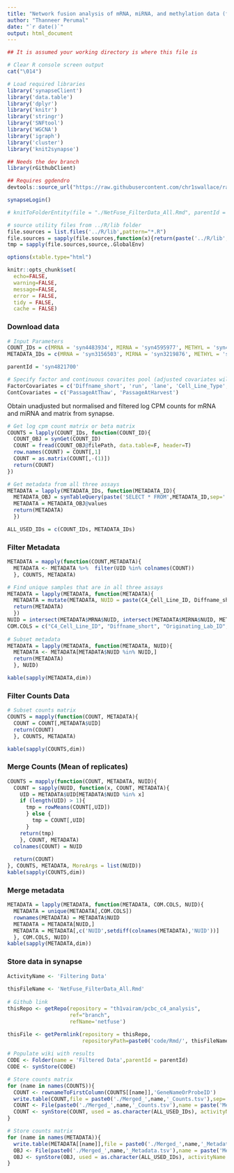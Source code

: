 ```yaml
---
title: "Network fusion analysis of mRNA, miRNA, and methylation data (filtered, normalised and unadjusted)"
author: "Thanneer Perumal"
date: "`r date()`"
output: html_document
---
```

```r
## It is assumed your working directory is where this file is

# Clear R console screen output
cat("\014")  

# Load required libraries
library('synapseClient')
library('data.table')
library('dplyr')
library('knitr')
library('stringr')
library('SNFtool')
library('WGCNA')
library('igraph')
library('cluster')
library('knit2synapse')

## Needs the dev branch
library(rGithubClient)

## Requires ggdendro
devtools::source_url("https://raw.githubusercontent.com/chr1swallace/random-functions/master/R/ggplot-heatmap.R")

synapseLogin()

# knitToFolderEntity(file = "./NetFuse_FilterData_All.Rmd", parentId = 'syn4821700', entityName = 'Filtered Data')

# source utility files from ../R/lib folder
file.sources = list.files('../R/lib',pattern="*.R")
file.sources = sapply(file.sources,function(x){return(paste('../R/lib',x,sep='/'))})
tmp = sapply(file.sources,source,.GlobalEnv)

options(xtable.type="html")

knitr::opts_chunk$set(
  echo=FALSE,
  warning=FALSE,
  message=FALSE,
  error = FALSE,
  tidy = FALSE,
  cache = FALSE)
```
### Download data
```r
# Input Parameters
COUNT_IDs = c(MRNA = 'syn4483934', MIRNA = 'syn4595977', METHYL = 'syn4487642')
METADATA_IDs = c(MRNA = 'syn3156503', MIRNA = 'syn3219876', METHYL = 'syn3156828')

parentId = 'syn4821700'

# Specify factor and continuous covarites pool (adjusted covariates will only be the subset of these covariates)
FactorCovariates = c('Diffname_short', 'run', 'lane', 'Cell_Line_Type', 'Cell_Line_of_Origin', 'Tissue_of_Origin', 'Reprogramming_Gene_Combination', 'Culture_Conditions', 'Donor_Life_Stage', 'Race', 'Ethnicity' , 'Gender', 'Disease', 'Originating_Lab', 'Donor_ID', 'Cell_Type_of_Origin_Level2', 'Reprogramming_Vector_Type')
ContCovariates = c('PassageAtThaw', 'PassageAtHarvest')
```
Obtain unadjusted but normalised and filtered log CPM counts for mRNA and miRNA and matrix from synapse.
```r
# Get log cpm count matrix or beta matrix
COUNTS = lapply(COUNT_IDs, function(COUNT_ID){
  COUNT_OBJ = synGet(COUNT_ID)
  COUNT = fread(COUNT_OBJ@filePath, data.table=F, header=T)
  row.names(COUNT) = COUNT[,1]
  COUNT = as.matrix(COUNT[,-(1)])
  return(COUNT)
})

# Get metadata from all three assays
METADATA = lapply(METADATA_IDs, function(METADATA_ID){
  METADATA_OBJ = synTableQuery(paste('SELECT * FROM',METADATA_ID,sep=' '))
  METADATA = METADATA_OBJ@values
  return(METADATA)
  })

ALL_USED_IDs = c(COUNT_IDs, METADATA_IDs)
```
### Filter Metadata
```r
METADATA = mapply(function(COUNT,METADATA){
  METADATA <- METADATA %>%  filter(UID %in% colnames(COUNT))  
  }, COUNTS, METADATA)

# Find unique samples that are in all three assays
METADATA = lapply(METADATA, function(METADATA){
  METADATA = mutate(METADATA, NUID = paste(C4_Cell_Line_ID, Diffname_short, sep='_'))
  return(METADATA)
  })
NUID = intersect(METADATA$MRNA$NUID, intersect(METADATA$MIRNA$NUID, METADATA$METHYL$NUID))
COM.COLS = c("C4_Cell_Line_ID", "Diffname_short", "Originating_Lab_ID", "Cell_Line_Type","Cell_Type_of_Origin","Cell_Line_of_Origin","Tissue_of_Origin","Reprogramming_Vector_Type","Reprogramming_Gene_Combination","Culture_Conditions","Small_Molecules","Donor_Life_Stage","Race","Ethnicity","Gender","Disease","Donor_Phenotype","Originating_Lab","Donor_ID","Cell_Type_of_Origin_Level2","Reprogramming_Vector_Type_Level2","NUID")
  
# Subset metadata
METADATA = lapply(METADATA, function(METADATA, NUID){ 
  METADATA <- METADATA[METADATA$NUID %in% NUID,]
  return(METADATA)
  }, NUID)

kable(sapply(METADATA,dim))
```
### Filter Counts Data
```r
# Subset counts matrix
COUNTS = mapply(function(COUNT, METADATA){
  COUNT = COUNT[,METADATA$UID]
  return(COUNT)
  }, COUNTS, METADATA)

kable(sapply(COUNTS,dim))
```
### Merge Counts (Mean of replicates)
```r
COUNTS = mapply(function(COUNT, METADATA, NUID){
  COUNT = sapply(NUID, function(x, COUNT, METADATA){
    UID = METADATA$UID[METADATA$NUID %in% x]    
    if (length(UID) > 1){
      tmp = rowMeans(COUNT[,UID])
      } else {
        tmp = COUNT[,UID]
      }
    return(tmp)
    }, COUNT, METADATA)
  colnames(COUNT) = NUID
  
  return(COUNT)
}, COUNTS, METADATA, MoreArgs = list(NUID))
kable(sapply(COUNTS,dim))
```
### Merge metadata
```r
METADATA = lapply(METADATA, function(METADATA, COM.COLS, NUID){
  METADATA = unique(METADATA[,COM.COLS])
  rownames(METADATA) = METADATA$NUID
  METADATA = METADATA[NUID,]
  METADATA = METADATA[,c('NUID',setdiff(colnames(METADATA),'NUID'))]
  }, COM.COLS, NUID)
kable(sapply(METADATA,dim))
```
### Store data in synapse
```r
ActivityName <- 'Filtering Data'
  
thisFileName <- 'NetFuse_FilterData_All.Rmd'
  
# Github link
thisRepo <- getRepo(repository = "th1vairam/pcbc_c4_analysis", 
                    ref="branch", 
                    refName='netfuse')

thisFile <- getPermlink(repository = thisRepo,
                        repositoryPath=paste0('code/Rmd/', thisFileName))
    
# Populate wiki with results
CODE <- Folder(name = 'Filtered Data',parentId = parentId)
CODE <- synStore(CODE)

# Store counts matrix
for (name in names(COUNTS)){
  COUNT <- rownameToFirstColumn(COUNTS[[name]],'GeneNameOrProbeID')
  write.table(COUNT,file = paste0('./Merged_',name,'_Counts.tsv'),sep='\t',row.names=F,col.names=T,quote=F)
  COUNT <- File(paste0('./Merged_',name,'_Counts.tsv'),name = paste('Merged',name,'Counts'),parentId = CODE$properties$id)
  COUNT <- synStore(COUNT, used = as.character(ALL_USED_IDs), activityName = ActivityName, executed = thisFile)  
}

# Store counts matrix
for (name in names(METADATA)){
  write.table(METADATA[[name]],file = paste0('./Merged_',name,'_Metadata.tsv'),sep='\t',row.names=F,col.names=T,quote=F)
  OBJ <- File(paste0('./Merged_',name,'_Metadata.tsv'),name = paste('Merged',name,'Metadata'),parentId = CODE$properties$id)
  OBJ <- synStore(OBJ, used = as.character(ALL_USED_IDs), activityName = ActivityName, executed = thisFile)  
}
```